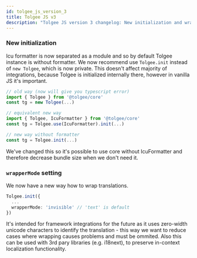 ```yaml
---
id: tolgee_js_version_3
title: Tolgee JS v3
description: "Tolgee JS version 3 changelog: New initialization​ and wrapperMode setting (new way how to wrap translations)."
---
```


### New initialization

Icu formatter is now separated as a module and so by default Tolgee instance is without formatter. We now recommend use `Tolgee.init` instead of `new Tolgee`, which is now private. This doesn't affect majority of integrations, because Tolgee is initialized internally there, however in vanilla JS it's important.

```ts
// old way (now will give you typescript error)
import { Tolgee } from '@tolgee/core'
const tg = new Tolgee(...)

// equivalent new way
import { Tolgee, IcuFormatter } from '@tolgee/core'
const tg = Tolgee.use(IcuFormatter).init(...)

// new way without formatter
const tg = Tolgee.init(...)
```

We've changed this so it's possible to use core without IcuFormatter and therefore decrease bundle size
when we don't need it.

### `wrapperMode` setting

We now have a new way how to wrap translations.

```ts
Tolgee.init({
  ...
  wrapperMode: 'invisible' // 'text' is default
})
```

It's intended for framework integrations for the future as it uses zero-width unicode characters to identify
the translation - this way we want to reduce cases where wrapping causes problems and must be ommited.
Also this can be used with 3rd pary libraries (e.g. i18next), to preserve in-context localization functionality.
